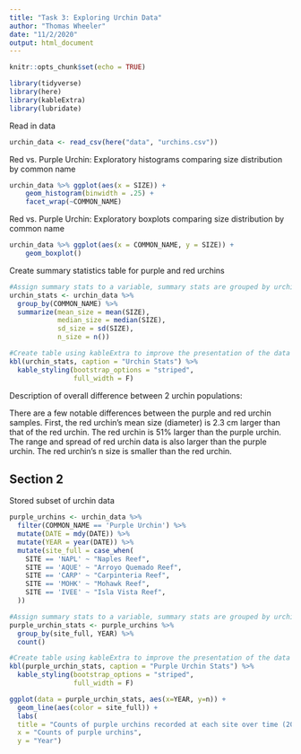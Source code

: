 ```yaml
---
title: "Task 3: Exploring Urchin Data"
author: "Thomas Wheeler"
date: "11/2/2020"
output: html_document
---
```


```r
knitr::opts_chunk$set(echo = TRUE)

library(tidyverse)
library(here)
library(kableExtra)
library(lubridate)

```

Read in data
```r
urchin_data <- read_csv(here("data", "urchins.csv"))

```

Red vs. Purple Urchin: Exploratory histograms comparing size distribution by common name
```r
urchin_data %>% ggplot(aes(x = SIZE)) +
    geom_histogram(binwidth = .25) +
    facet_wrap(~COMMON_NAME)
```

Red vs. Purple Urchin: Exploratory boxplots comparing size distribution by common name
```r
urchin_data %>% ggplot(aes(x = COMMON_NAME, y = SIZE)) +
    geom_boxplot()
```

Create summary statistics table for purple and red urchins
```r
#Assign summary stats to a variable, summary stats are grouped by urchin common name
urchin_stats <- urchin_data %>% 
  group_by(COMMON_NAME) %>% 
  summarize(mean_size = mean(SIZE), 
            median_size = median(SIZE), 
            sd_size = sd(SIZE), 
            n_size = n())

#Create table using kableExtra to improve the presentation of the data
kbl(urchin_stats, caption = "Urchin Stats") %>%
  kable_styling(bootstrap_options = "striped",
                full_width = F)
```

Description of overall difference between 2 urchin populations:

There are a few notable differences between the purple and red urchin samples. First, the red urchin's mean size (diameter) is 2.3 cm larger than that of the red urchin. The red urchin is 51% larger than the purple urchin. The range and spread of red urchin data is also larger than the purple urchin. The red urchin's n size is smaller than the red urchin.

## Section 2

Stored subset of urchin data
```r
purple_urchins <- urchin_data %>% 
  filter(COMMON_NAME == 'Purple Urchin') %>% 
  mutate(DATE = mdy(DATE)) %>% 
  mutate(YEAR = year(DATE)) %>% 
  mutate(site_full = case_when(
    SITE == 'NAPL' ~ "Naples Reef",
    SITE == 'AQUE' ~ "Arroyo Quemado Reef",
    SITE == 'CARP' ~ "Carpinteria Reef",
    SITE == 'MOHK' ~ "Mohawk Reef",
    SITE == 'IVEE' ~ "Isla Vista Reef",
  ))

#Assign summary stats to a variable, summary stats are grouped by urchin common name
purple_urchin_stats <- purple_urchins %>% 
  group_by(site_full, YEAR) %>% 
  count()

#Create table using kableExtra to improve the presentation of the data
kbl(purple_urchin_stats, caption = "Purple Urchin Stats") %>%
  kable_styling(bootstrap_options = "striped",
                full_width = F)

ggplot(data = purple_urchin_stats, aes(x=YEAR, y=n)) +
  geom_line(aes(color = site_full)) + 
  labs(
  title = "Counts of purple urchins recorded at each site over time (2008-2020)",
  x = "Counts of purple urchins",
  y = "Year") 
```

